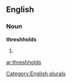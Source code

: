 ==English==

===Noun===
'''threshholds'''

# {{plural of|[[threshhold]]}}

[[Category:English plurals]]

[[ar:threshholds]]